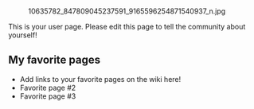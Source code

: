 [[File:10635782 847809045237591 9165596254871540937 n.jpg|thumb|1x1px|right]]

This is your user page. Please edit this page to tell the community about yourself!

==My favorite pages==

* Add links to your favorite pages on the wiki here!
* Favorite page #2
* Favorite page #3